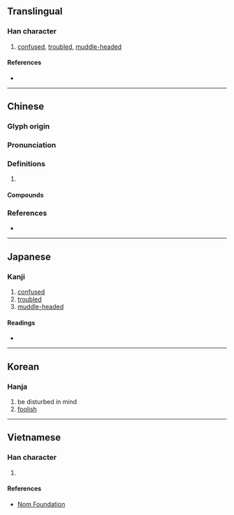 {{also|愦}}
{{character info/new}}
==Translingual==

===Han character===
{{Han char|rn=61|rad=心|as=12|sn=15|four=95086|canj=PLMC|ids=⿰忄貴}}

# [[confused]], [[troubled]], [[muddle-headed]]

====References====
* {{Han ref|kx=0402.170|dkj=11211|dj=0742.200|hdz=42354.070|uh=6192|ud=24978|bh=E5A6|bd=58790}}

----

==Chinese==
{{zh-forms|s=愦}}

===Glyph origin===
{{Han etym}}

===Pronunciation===
{{zh-pron
|m=kuì
|c=kui2,kui3
|mc=y
|oc=y
|cat=
}}

===Definitions===
{{zh-hanzi}}

# {{rfdef|zh}}

====Compounds====
{{zh-der|憒亂|憒眊|憒憒|懵憒|消愁釋憒}}

===References===
* {{R:yue:mfccd}}

----

==Japanese==

===Kanji===
{{ja-kanji|grade=|rs=心12}}

# [[confused]]
# [[troubled]]
# [[muddle-headed]]

====Readings====
* {{ja-readings|on=[[かい]] (kai), [[がい]] (gai)|kun=[[みだれる]] (midareru)}}

----

==Korean==

===Hanja===
{{ko-hanja|hangeul=궤|eumhun=|rv=gwe|mr=kwe|y=kwey}}

# be disturbed in mind
# [[foolish]]

----

==Vietnamese==

===Han character===
{{vi-readings|rs=心12|hanviet=hội}}

# {{defn|lang=vi|sort=心12}}

====References====
* [http://nomfoundation.org/common/nom_details.php?codepoint=6192 Nom Foundation]